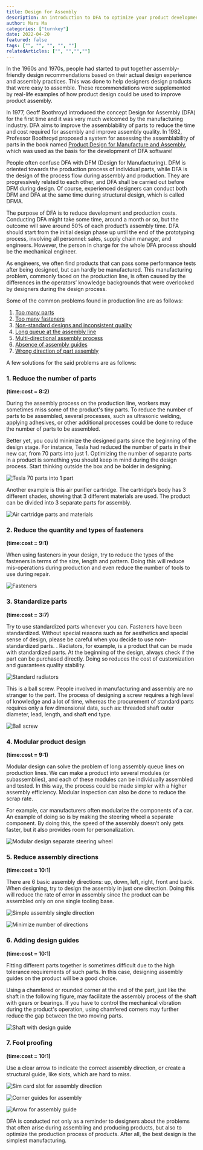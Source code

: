 ```yaml
---
title: Design for Assembly
description: An introduction to DFA to optimize your product development.
author: Mars Ma
categories: ["turnkey"]
date: 2022-04-20
featured: false
tags: ["", "", "", "", ""]
relatedArticles: ["", "","",""]
---
```


In the 1960s and 1970s, people had started to put together assembly-friendly design recommendations based on their actual design  experience and assembly practices. This was done to help designers design products that were easy to assemble. These recommendations were supplemented by real-life examples of how product design could be used to improve product assembly.

In 1977, Geoff Boothroyd introduced the concept Design for Assembly (DFA) for the first time and it was very much welcomed by the manufacturing industry. DFA aims to improve the assemblability of parts to reduce the time and cost required for assembly and improve assembly quality. In 1982, Professor Boothroyd proposed a system for assessing the assemblability of parts in the book named [Product Design for Manufacture and Assembly](https://www.amazon.com/Manufacture-Manufacturing-Engineering-Materials-Processing/dp/1420089277), which was used as the basis for the development of DFA software!

People often confuse DFA with DFM (Design for Manufacturing). DFM is oriented towards the production process of individual parts, while DFA is the design of the process flow during assembly and production. They are progressively related to each other, and DFA shall be carried out before DFM during design. Of course, experienced designers can conduct both DFM and DFA at the same time during structural design, which is called DFMA.

The purpose of DFA is to reduce development and production costs. Conducting DFA might take some time, around a month or so, but the outcome will save around 50% of each product’s assembly time. DFA should start from the initial design phase up until the end of the prototyping process, involving all personnel: sales, supply chain manager, and engineers. However, the person in charge for the whole DFA process should be the mechanical engineer. 

As engineers, we often find products that can pass some performance tests after being designed, but can hardly be manufactured. This manufacturing problem, commonly faced on the production line, is often caused by the differences in the operators’ knowledge backgrounds that were overlooked by designers during the design process.

Some of the common problems found in production line are as follows:
1. [Too many parts](#1-reduce-the-number-of-parts)
2. [Too many fasteners](#2-reduce-the-quantity-and-types-of-fasteners)
3. [Non-standard designs and inconsistent quality](#3-standardize-parts)
4. [Long queue at the assembly line](#4-modular-product-design)
5. [Multi-directional assembly process](#5-reduce-assembly-directions)
6. [Absence of assembly guides](#6-adding-design-guides)
7. [Wrong direction of part assembly](#7-fool-proofing) 
  
  

A few solutions for the said problems are as follows:

### 1. Reduce the number of parts 
**(time:cost = 8:2)**

During the assembly process on the production line, workers may sometimes miss some of the product's tiny parts. To reduce the number of parts to be assembled, several processes, such as ultrasonic welding, applying adhesives, or other additional processes could be done to reduce the number of parts to be assembled. 

Better yet, you could minimize the designed parts since the beginning of the design stage. For instance, Tesla had reduced the number of parts in their new car, from 70 parts into just 1. Optimizing the number of separate parts in a product is something you should keep in mind during the design process. Start thinking outside the box and be bolder in designing. 

![Tesla 70 parts into 1 part](images/DFA-01.png)

Another example is this air purifier cartridge. The cartridge’s body has 3 different shades, showing that 3 different materials are used. The product can be divided into 3 separate parts for assembly.

![Air cartridge parts and materials](images/DFA-03.png)

### 2. Reduce the quantity and types of fasteners 
**(time:cost = 9:1)**

When using fasteners in your design, try to reduce the types of the fasteners in terms of the size, length and pattern. Doing this will reduce mis-operations during production and even reduce the number of tools to use during repair. 

![Fasteners](images/DFA-05.png)

### 3. Standardize parts 
**(time:cost = 3:7)**

Try to use standardized parts whenever you can. Fasteners have been standardized. Without special reasons such as for aesthetics and special sense of design, please be careful when you decide to use non-standardized parts. . Radiators, for example, is a product that can be made with standardized parts. At the beginning of the design, always check if the part can be purchased directly. Doing so reduces the cost of customization and guarantees quality stability.

![Standard radiators](images/DFA-06.png)

This is a ball screw. People involved in manufacturing and assembly are no stranger to the part.  The process of designing a screw requires a high level of knowledge and a lot of time, whereas the procurement of standard parts requires only a few dimensional data, such as: threaded shaft outer diameter, lead, length, and shaft end type.

![Ball screw](images/DFA-07.png)

### 4. Modular product design 
**(time:cost = 9:1)**

Modular design can solve the problem of long assembly queue lines on production lines. We can make a product into several modules (or subassemblies), and each of these modules can be individually assembled and tested. In this way, the process could be made simpler with a higher assembly efficiency. Modular inspection can also be done to reduce the scrap rate.

For example, car manufacturers often modularize the components of a car. An example of doing so is by making the steering wheel a separate component. By doing this, the speed of the assembly doesn’t only gets faster, but it also provides room for personalization. 

![Modular design separate steering wheel](images/DFA-08.png)

### 5. Reduce assembly directions 
**(time:cost = 10:1)**

There are 6 basic assembly directions: up, down, left, right, front and back. When designing, try to design the assembly in just one direction. Doing this will reduce the rate of error in assembly since the product can be assembled only on one single tooling base.

![Simple assembly single direction](images/DFA-09.png) 

![Minimize number of directions](images/DFA-10.png) 

### 6. Adding design guides 
**(time:cost = 10:1)**

Fitting different parts together is sometimes difficult due to the high tolerance requirements of such parts. In this case, designing assembly guides on the product will be a good choice. 

Using a chamfered or rounded corner at the end of the part, just like the shaft in the following figure, may facilitate the assembly process of the shaft with gears or bearings. If you have to control the mechanical vibration during the product's operation, using chamfered corners may further reduce the gap between the two moving parts.

![Shaft with design guide](images/DFA-11.png)

### 7. Fool proofing 
**(time:cost = 10:1)**
 
Use a clear arrow to indicate the correct assembly direction, or create a structural guide, like slots, which are hard to miss.

![Sim card slot for assembly direction](images/DFA-14.png)

![Corner guides for assembly](images/DFA-15.png)

![Arrow for assembly guide](images/DFA-16.png)

DFA is conducted not only as a reminder to designers about the problems that often arise during assembling and producing products, but also to optimize the production process of products. After all, the best design is the simplest manufacturing.
